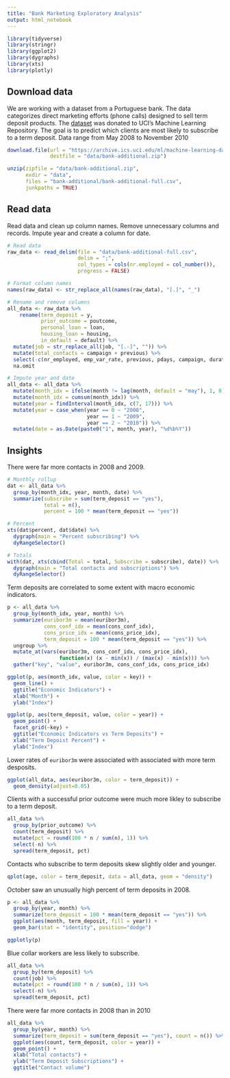 ```yaml
---
title: "Bank Marketing Exploratory Analysis"
output: html_notebook
---
```


```r
library(tidyverse)
library(stringr)
library(ggplot2)
library(dygraphs)
library(xts)
library(plotly)
```

## Download data

We are working with a dataset from a Portuguese bank.  The data categorizes direct marketing efforts (phone calls) designed to sell term deposit products.  The [dataset](https://archive.ics.uci.edu/ml/datasets/Bank+Marketing) was donated to UCI's Machine Learning Repository. The goal is to predict which clients are most likely to subscribe to a term deposit. Data range from May 2008 to November 2010


```r
download.file(url = "https://archive.ics.uci.edu/ml/machine-learning-databases/00222/bank-additional.zip",
              destfile = "data/bank-additional.zip")

unzip(zipfile = "data/bank-additional.zip", 
      exdir = "data", 
      files = "bank-additional/bank-additional-full.csv", 
      junkpaths = TRUE)
```

## Read data

Read data and clean up column names. Remove unnecessary columns and records. Impute year and create a column for date.

```r
# Read data
raw_data <- read_delim(file = "data/bank-additional-full.csv", 
                       delim = ";", 
                       col_types = cols(nr.employed = col_number()),
                       progress = FALSE) 

# Format column names
names(raw_data) <- str_replace_all(names(raw_data), "[.]", "_")

# Rename and remove columns
all_data <- raw_data %>%
    rename(term_deposit = y,
           prior_outcome = poutcome,
           personal_loan = loan,
           housing_loan = housing,
           in_default = default) %>%
  mutate(job = str_replace_all(job, "[.-]", "")) %>%
  mutate(total_contacts = campaign + previous) %>%
  select(-c(nr_employed, emp_var_rate, previous, pdays, campaign, duration)) %>%
  na.omit

# Impute year and date
all_data <- all_data %>%
  mutate(month_idx = ifelse(month != lag(month, default = "may"), 1, 0)) %>%
  mutate(month_idx = cumsum(month_idx)) %>%
  mutate(year = findInterval(month_idx, c(7, 17))) %>%
  mutate(year = case_when(year == 0 ~ "2008",
                          year == 1 ~ "2009",
                          year == 2 ~ "2010")) %>%
  mutate(date = as.Date(paste0("1", month, year), "%d%b%Y"))
```

## Insights

There were far more contacts in 2008 and 2009.

```r
# Monthly rollup
dat <- all_data %>%
  group_by(month_idx, year, month, date) %>%
  summarize(subscribe = sum(term_deposit == "yes"), 
            total = n(),
            percent = 100 * mean(term_deposit == "yes"))

# Percent
xts(dat$percent, dat$date) %>%
  dygraph(main = "Percent subscribing") %>%
  dyRangeSelector()

# Totals
with(dat, xts(cbind(Total = total, Subscribe = subscribe), date)) %>%
  dygraph(main = "Total contacts and subscriptions") %>%
  dyRangeSelector()
```

Term deposits are correlated to some extent with macro economic indicators.

```r
p <- all_data %>%
  group_by(month_idx, year, month) %>%
  summarize(euribor3m = mean(euribor3m),
            cons_conf_idx = mean(cons_conf_idx),
            cons_price_idx = mean(cons_price_idx),
            term_deposit = 100 * mean(term_deposit == "yes")) %>%
  ungroup %>%
  mutate_at(vars(euribor3m, cons_conf_idx, cons_price_idx),
                 function(x) (x - min(x)) / (max(x) - min(x))) %>%
  gather("key", "value", euribor3m, cons_conf_idx, cons_price_idx)

ggplot(p, aes(month_idx, value, color = key)) +
  geom_line() +
  ggtitle("Economic Indicators") +
  xlab("Month") +
  ylab("Index")

ggplot(p, aes(term_deposit, value, color = year)) +
  geom_point() +
  facet_grid(~key) +
  ggtitle("Economic Indicators vs Term Deposits") +
  xlab("Term Depoist Percent") +
  ylab("Index")

```

Lower rates of `euribor3m` were associated with associated with more term desposits. 

```r
ggplot(all_data, aes(euribor3m, color = term_deposit)) +
  geom_density(adjust=0.05)
```

Clients with a successful prior outcome were much more likley to subscribe to a term deposit.

```r
all_data %>%
  group_by(prior_outcome) %>%
  count(term_deposit) %>%
  mutate(pct = round(100 * n / sum(n), 1)) %>%
  select(-n) %>%
  spread(term_deposit, pct)
```

Contacts who subscribe to term deposits skew slightly older and younger.

```r
qplot(age, color = term_deposit, data = all_data, geom = "density")
```

October saw an unusually high percent of term deposits in 2008.

```r
p <- all_data %>%
  group_by(year, month) %>%
  summarize(term_deposit = 100 * mean(term_deposit == "yes")) %>%
  ggplot(aes(month, term_deposit, fill = year)) +
  geom_bar(stat = "identity", position="dodge")

ggplotly(p)
```

Blue collar workers are less likely to subscribe.

```r
all_data %>%
  group_by(term_deposit) %>%
  count(job) %>%
  mutate(pct = round(100 * n / sum(n), 1)) %>%
  select(-n) %>%
  spread(term_deposit, pct)
```

There were far more contacts in 2008 than in 2010

```r
all_data %>%
  group_by(year, month) %>%
  summarize(term_deposit = sum(term_deposit == "yes"), count = n()) %>%
  ggplot(aes(count, term_deposit, color = year)) +
  geom_point() +
  xlab("Total contacts") +
  ylab("Term Deposit Subscriptions") +
  ggtitle("Contact volume")
```


